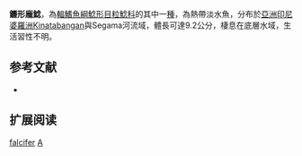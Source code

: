{{Speciesbox
| name = 鐮形龐鯰
| status = NE
| status_system = IUCN3.1
| image = 
| image_width = 250px
| genus = Acrochordonichthys
| species = falcifer
| authority = Ng & Ng, 2001
| synonyms = 
}}
'''鐮形龐鯰'''，為[[輻鰭魚綱|輻鰭魚綱]][[鯰形目|鯰形目]][[粒鯰科|粒鯰科]]的其中一[[種|種]]，為熱帶淡水魚，分布於[[亞洲|亞洲]][[印尼|印尼]][[婆羅洲|婆羅洲]]Kinatabangan與Segama河流域，體長可達9.2公分，棲息在底層水域，生活習性不明。

==参考文献==
*{{FishBase_species|genus=Acrochordonichthys|species=falcifer|year=2015|month=2}}

== 扩展阅读 ==
{{refbegin}}
{{wikispecies-inline|Acrochordonichthys falcifer|鐮形龐鯰}}
{{refend}}
{{Taxonbar|from=Q3763966}}

[[Category:龐鯰屬|falcifer]]
[[Category:2001年描述的魚類|A]]